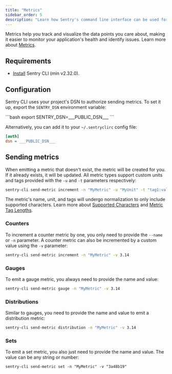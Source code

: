 ```yaml
---
title: "Metrics"
sidebar_order: 5
description: "Learn how Sentry's command line interface can be used for sending metrics."
---
```

Metrics help you track and visualize the data points you care about, making it easier to monitor your application's health and identify issues.
Learn more about [Metrics](/product/metrics).

## Requirements
- [Install](/product/cli/installation) Sentry CLI (min v2.32.0).

## Configuration

Sentry CLI uses your project's DSN to authorize sending metrics. To set it up, export the `SENTRY_DSN` environment variable:

<SignInNote />
```bash
export SENTRY_DSN=___PUBLIC_DSN___
```

Alternatively, you can add it to your `~/.sentryclirc` config file:

```ini {filename:~/.sentryclirc}
[auth]
dsn = ___PUBLIC_DSN___
```

## Sending metrics
When emitting a metric that doesn't exist, the metric will be created for you. If it already exists, it will be updated.
All metric types support custom units and tags provided with the `-u` and `-t` parameters respectively:

```bash
sentry-cli send-metric increment -n "MyMetric" -u "MyUnit" -t "tag1:val1","tag2:val2"
```


The metric's name, unit, and tags will undergo normalization to only include supported characters.
Learn more about [Supported Characters](/product/metrics/#supported-characters) and [Metric Tag Lengths](/product/metrics/#metric-tags-length).

### Counters
To increment a counter metric by one, you only need to provide the `--name` or `-n` parameter.
A counter metric can also be incremented by a custom value using the `-v` parameter:

```bash
sentry-cli send-metric increment -n "MyMetric" -v 3.14
```


### Gauges
To emit a gauge metric, you always need to provide the name and value:

```bash
sentry-cli send-metric gauge -n "MyMetric" -v 3.14
```

### Distributions
Similar to gauges, you need to provide the name and value to emit a distribution metric:

```bash
sentry-cli send-metric distribution -n "MyMetric" -v 3.14
```

### Sets
To emit a set metric, you also just need to provide the name and value.
The value can be any string or number:

```
sentry-cli send-metric set -n "MyMetric" -v "3a48b19"
```

